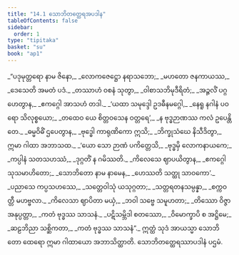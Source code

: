 ```yaml
---
title: "14.1 သောဘိတတ္ထေရအပဒါန"
tableOfContents: false
sidebar:
  order: 1
type: "tipitaka"
basket: "su"
book: "ap1"
---
```



<DynamicBreadcrumb />

<Division number="1" book="ap1">

<Paragraph number="2182" type="verses" book="ap1">
_“ပဒုမုတ္တရော နာမ ဇိနော,_  
_လောကဇေဋ္ဌော နရာသဘော;_  
_မဟတော ဇနကာယဿ,_  
_ဒေသေတိ အမတံ ပဒံ._  

</Paragraph>

</Division>
<Division number="2" book="ap1">

<Paragraph number="2183" type="verses" book="ap1">
_တဿာဟံ ဝစနံ သုတွာ,_  
_ဝါစာသဘိမုဒီရိတံ;_  
_အဉ္ဇလိံ ပဂ္ဂဟေတွာန,_  
_ဧကဂ္ဂေါ အာသဟံ တဒါ._  

</Paragraph>

</Division>
<Division number="3" book="ap1">

<Paragraph number="2184" type="verses" book="ap1">
_‘ယထာ သမုဒ္ဒေါ ဥဒဓီနမဂ္ဂေါ,_  
_နေရူ နဂါနံ ပဝရော သိလုစ္စယော;_  
_တထေဝ ယေ စိတ္တဝသေန ဝတ္တရေ’,_  
_န ဗုဒ္ဓဉာဏဿ ကလံ ဥပေန္တိ တေ._  

</Paragraph>

</Division>
<Division number="4" book="ap1">

<Paragraph number="2185" type="verses" book="ap1">
_ဓမ္မဝိဓိံ ဌပေတွာန,_  
_ဗုဒ္ဓေါ ကာရုဏိကော ဣသိ;_  
_ဘိက္ခုသံဃေ နိသီဒိတွာ,_  
ဣမာ ဂါထာ အဘာသထ._  

</Paragraph>

</Division>
<Division number="5" book="ap1">

<Paragraph number="2186" type="verses" book="ap1">
_‘ယော သော ဉာဏံ ပကိတ္တေသိ,_  
_ဗုဒ္ဓမှိ လောကနာယကေ;_  
_ကပ္ပါနံ သတသဟဿံ,_  
_ဒုဂ္ဂတိံ န ဂမိဿတိ._  

</Paragraph>

</Division>
<Division number="6" book="ap1">

<Paragraph number="2187" type="verses" book="ap1">
_ကိလေသေ ဈာပယိတွာန,_  
_ဧကဂ္ဂေါ သုသမာဟိတော;_  
_သောဘိတော နာမ နာမေန,_  
_ဟေဿတိ သတ္ထု သာဝကော’._  

</Paragraph>

</Division>
<Division number="7" book="ap1">

<Paragraph number="2188" type="verses" book="ap1">
_ပညာသေ ကပ္ပသဟဿေ,_  
_သတ္တေဝါသုံ ယသုဂ္ဂတာ;_  
_သတ္တရတနသမ္ပန္နာ,_  
_စက္ကဝတ္တီ မဟဗ္ဗလာ._  

</Paragraph>

</Division>
<Division number="8" book="ap1">

<Paragraph number="2189" type="verses" book="ap1">
_ကိလေသာ ဈာပိတာ မယှံ,_  
_ဘဝါ သဗ္ဗေ သမူဟတာ;_  
_တိဿော ဝိဇ္ဇာ အနုပ္ပတ္တာ,_  
_ကတံ ဗုဒ္ဓဿ သာသနံ._  

</Paragraph>

</Division>
<Division number="9" book="ap1">

<Paragraph number="2190" type="verses" book="ap1">
_ပဋိသမ္ဘိဒါ စတဿော,_  
_ဝိမောက္ခာပိ စ အဋ္ဌိမေ;_  
_ဆဠဘိညာ သစ္ဆိကတာ,_  
_ကတံ ဗုဒ္ဓဿ သာသနံ”._  

</Paragraph>

<Paragraph number="2191" book="ap1">
ဣတ္ထံ သုဒံ အာယသ္မာ သောဘိတော ထေရော ဣမာ ဂါထာယော အဘာသိတ္ထာတိ.

</Paragraph>
</Division>

<Paragraph number="2192" type="center" book="ap1">
သောဘိတတ္ထေရဿာပဒါနံ ပဌမံ.
</Paragraph>